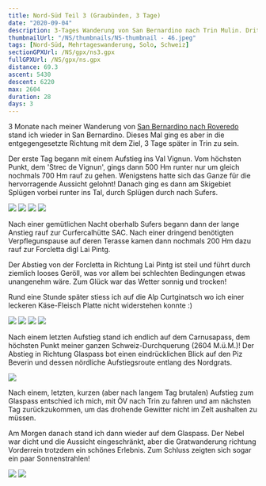 ```yaml
---
title: Nord-Süd Teil 3 (Graubünden, 3 Tage)
date: "2020-09-04"
description: 3-Tages Wanderung von San Bernardino nach Trin Mulin. Dritter Teil meiner CH-Durchquerung.
thumbnailUrl: "/NS/thumbnails/NS-thumbnail - 46.jpeg"
tags: [Nord-Süd, Mehrtageswanderung, Solo, Schweiz]
sectionGPXUrl: /NS/gpx/ns3.gpx
fullGPXUrl: /NS/gpx/ns.gpx
distance: 69.3
ascent: 5430
descent: 6220
max: 2604
duration: 28
days: 3
---
```


3 Monate nach meiner Wanderung von <a href="/blog/2020-06-12-nord-sud-2/">San Bernardino nach Roveredo</a> stand ich wieder in San Bernardino. Dieses Mal ging es aber in die entgegengesetzte Richtung mit dem Ziel, 3 Tage später in Trin zu sein.

Der erste Tag begann mit einem Aufstieg ins Val Vignun. Vom höchsten Punkt, dem 'Strec de Vignun', gings dann 500 Hm runter nur um gleich nochmals 700 Hm rauf zu gehen. Wenigstens hatte sich das Ganze für die hervorragende Aussicht gelohnt! Danach ging es dann am Skigebiet Splügen vorbei runter ins Tal, durch Splügen durch nach Sufers.

<Img src="/NS/46.jpeg" d="Blick vom Strec de Vignun auf den Guggernüll" />
<Img src="/NS/50.jpeg" d="Weg runter nach Splügen, 1000 Hm ins Tal hinab" />
<Img src="/NS/52.jpeg" d="" />
<Img src="/NS/53.jpeg" d="Burgruine bei Splügen" />

Nach einer gemütlichen Nacht oberhalb Sufers begann dann der lange Anstieg rauf zur Curfercalhütte SAC. Nach einer dringend benötigten Verpflegunspause auf deren Terasse kamen dann nochmals 200 Hm dazu rauf zur Forcletta digl Lai Pintg.

Der Abstieg von der Forcletta in Richtung Lai Pintg ist steil und führt durch ziemlich looses Geröll, was vor allem bei schlechten Bedingungen etwas unangenehm wäre. Zum Glück war das Wetter sonnig und trocken!

Rund eine Stunde später stiess ich auf die Alp Curtginatsch wo ich einer leckeren Käse-Fleisch Platte nicht widerstehen konnte :)

<Img
	src="/NS/57.jpeg"
	d="700Hm hinter mir, noch 500 vor mir. Zwischen den beiden Gipfel hinten in der Mitte war ich gestern (2. Foto)."
/>
<Img
	src="/NS/60.jpeg"
	d="Von der Forcletta digl Lai Pintg, der Piz Beverin hinten rechts, fast ausgetrockneter Lai Pintg vorne rechts"
/>
<Img
	src="/NS/64.jpeg"
	d="Steiler Abstieg von der Forcletta durch loses Geröll ist nicht das Angenehmste..."
/>
<Img src="/NS/65.jpeg" d="Wohlverdiente Mittagspause :)" />

Nach einem letzten Aufstieg stand ich endlich auf dem Carnusapass, dem höchsten Punkt meiner ganzen Schweiz-Durchquerung (2604 M.ü.M.)! Der Abstieg in Richtung Glaspass bot einen eindrücklichen Blick auf den Piz Beverin und dessen nördliche Aufstiegsroute entlang des Nordgrats.

<Img src="/NS/67.jpeg" d="Piz Beverin von der Westseite" />

Nach einem, letzten, kurzen (aber nach langem Tag brutalen) Aufstieg zum Glaspass entschied ich mich, mit ÖV nach Trin zu fahren und am nächsten Tag zurückzukommen, um das drohende Gewitter nicht im Zelt aushalten zu müssen.

Am Morgen danach stand ich dann wieder auf dem Glaspass. Der Nebel war dicht und die Aussicht eingeschränkt, aber die Gratwanderung richtung Vorderrein trotzdem ein schönes Erlebnis. Zum Schluss zeigten sich sogar ein paar Sonnenstrahlen!

<Img src="/NS/68.jpeg" d="Neblige Angelegenheit auf dem Tguma..." />
<Img src="/NS/71.jpeg" d="... mit zwischenzeitlichen Auflockerungen." />
